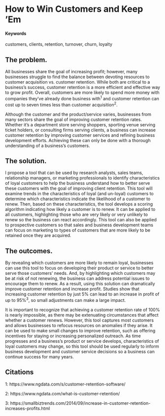 # How to Win Customers and Keep 'Em {#customer-retention}

#### Keywords

customers, clients, retention, turnover, churn, loyalty

## The problem.

All businesses share the goal of increasing profit; however, many businesses struggle to find the balance between devoting resources to customer acquisition vs. customer retention. While both are critical to a business’s success, customer retention is a more efficient and effective way to grow profit. Overall, customers are more likely to spend more money with companies they’ve already done business with^1^ and customer retention can cost up to seven times less than customer acquisition^2^. 

Although the customer and the product/service varies, businesses from many sectors share the goal of improving customer retention rates. Whether it’s a department store serving shoppers, sporting venue serving ticket holders, or consulting firms serving clients, a business can increase customer retention by improving customer services and refining business development efforts. Achieving these can only be done with a thorough understanding of a business’s customers.


## The solution.

I propose a tool that can be used by research analysts, sales teams, relationship managers, or marketing professionals to identify characteristics of loyal customers to help the business understand how to better serve these customers with the goal of improving client retention. This tool will examine trends in the characteristics of loyal (and un-loyal) customers to determine which characteristics indicate the likelihood of a customer to renew. Then, based on these characteristics, the tool develops a scoring algorithm indicating how likely a customer is to renew. It can be applied to all customers, highlighting those who are very likely or very unlikely to renew so the business can react accordingly. This tool can also be applied to prospective customers so that sales and business development teams can focus on marketing to types of customers that are more likely to be retained once they are acquired.

## The outcomes.

By revealing which customers are more likely to remain loyal, businesses can use this tool to focus on developing their product or service to better serve those customers’ needs. And, by highlighting which customers may be at risk of not renewing, the business can address potential issues to encourage them to renew. As a result, using this solution can dramatically improve customer retention and increase profit. Studies show that increasing customer retention by just 5% can lead to an increase in profit of up to 95%^3^, so small adjustments can make a large impact.

It is important to recognize that achieving a customer retention rate of 100% is nearly impossible, as there may be extenuating circumstances that affect whether a customer renews. However, this tool captures most customers and allows businesses to refocus resources on anomalies if they arise. It can be used to make small changes to improve retention, such as offering incentives for staying or increasing personalized outreach. As time progresses and a business’s product or service develops, characteristics of loyal customers may change, so this tool should be used regularly to inform business development and customer service decisions so a business can continue success for many years.


## Citations
1: https://www.ngdata.com/s/customer-retention-software/

2: https://www.ngdata.com/what-is-customer-retention/

3: https://smallbiztrends.com/2014/09/increase-in-customer-retention-increases-profits.html
